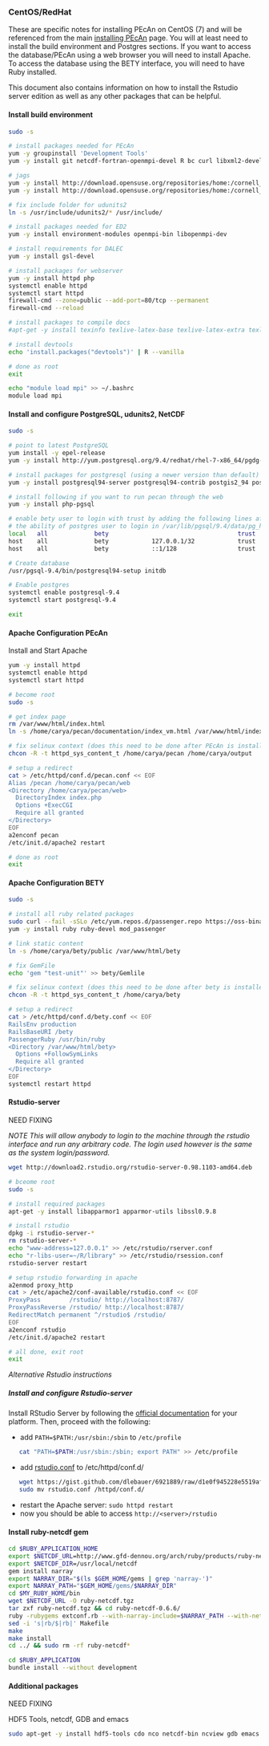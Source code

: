 ### CentOS/RedHat {#centosredhat}

These are specific notes for installing PEcAn on CentOS (7) and will be referenced from the main [installing PEcAn](Installing-PEcAn) page. You will at least need to install the build environment and Postgres sections. If you want to access the database/PEcAn using a web browser you will need to install Apache. To access the database using the BETY interface, you will need to have Ruby installed.

This document also contains information on how to install the Rstudio server edition as well as any other packages that can be helpful.

#### Install build environment

```bash
sudo -s

# install packages needed for PEcAn
yum -y groupinstall 'Development Tools' 
yum -y install git netcdf-fortran-openmpi-devel R bc curl libxml2-devel openssl-devel ed  udunits2 udunits2-devel netcdf netcdf-devel gmp-devel python-devel gdal-devel proj-devel proj-epsg expect

# jags
yum -y install http://download.opensuse.org/repositories/home:/cornell_vrdc/CentOS_7/x86_64/jags3-3.4.0-54.1.x86_64.rpm
yum -y install http://download.opensuse.org/repositories/home:/cornell_vrdc/CentOS_7/x86_64/jags3-devel-3.4.0-54.1.x86_64.rpm

# fix include folder for udunits2
ln -s /usr/include/udunits2/* /usr/include/

# install packages needed for ED2
yum -y install environment-modules openmpi-bin libopenmpi-dev

# install requirements for DALEC
yum -y install gsl-devel

# install packages for webserver
yum -y install httpd php
systemctl enable httpd
systemctl start httpd
firewall-cmd --zone=public --add-port=80/tcp --permanent
firewall-cmd --reload

# install packages to compile docs
#apt-get -y install texinfo texlive-latex-base texlive-latex-extra texlive-fonts-recommended

# install devtools
echo 'install.packages("devtools")' | R --vanilla

# done as root
exit

echo "module load mpi" >> ~/.bashrc
module load mpi
```

#### Install and configure PostgreSQL, udunits2, NetCDF

```bash
sudo -s

# point to latest PostgreSQL
yum install -y epel-release 
yum -y install http://yum.postgresql.org/9.4/redhat/rhel-7-x86_64/pgdg-centos94-9.4-1.noarch.rpm

# install packages for postgresql (using a newer version than default)
yum -y install postgresql94-server postgresql94-contrib postgis2_94 postgresql94-devel udunits2 netcdf

# install following if you want to run pecan through the web
yum -y install php-pgsql

# enable bety user to login with trust by adding the following lines after
# the ability of postgres user to login in /var/lib/pgsql/9.4/data/pg_hba.conf
local   all             bety                                    trust
host    all             bety            127.0.0.1/32            trust
host    all             bety            ::1/128                 trust

# Create database
/usr/pgsql-9.4/bin/postgresql94-setup initdb

# Enable postgres
systemctl enable postgresql-9.4
systemctl start postgresql-9.4

exit
```

#### Apache Configuration PEcAn

Install and Start Apache
```bash
yum -y install httpd
systemctl enable httpd
systemctl start httpd
```

```bash
# become root
sudo -s

# get index page
rm /var/www/html/index.html
ln -s /home/carya/pecan/documentation/index_vm.html /var/www/html/index.html

# fix selinux context (does this need to be done after PEcAn is installed?)
chcon -R -t httpd_sys_content_t /home/carya/pecan /home/carya/output

# setup a redirect
cat > /etc/httpd/conf.d/pecan.conf << EOF
Alias /pecan /home/carya/pecan/web
<Directory /home/carya/pecan/web>
  DirectoryIndex index.php
  Options +ExecCGI
  Require all granted
</Directory>
EOF
a2enconf pecan
/etc/init.d/apache2 restart

# done as root
exit
```

#### Apache Configuration BETY

```bash
sudo -s

# install all ruby related packages
sudo curl --fail -sSLo /etc/yum.repos.d/passenger.repo https://oss-binaries.phusionpassenger.com/yum/definitions/el-passenger.repo
yum -y install ruby ruby-devel mod_passenger

# link static content
ln -s /home/carya/bety/public /var/www/html/bety

# fix GemFile
echo 'gem "test-unit"' >> bety/Gemlile

# fix selinux context (does this need to be done after bety is installed?)
chcon -R -t httpd_sys_content_t /home/carya/bety

# setup a redirect
cat > /etc/httpd/conf.d/bety.conf << EOF
RailsEnv production
RailsBaseURI /bety
PassengerRuby /usr/bin/ruby
<Directory /var/www/html/bety>
  Options +FollowSymLinks
  Require all granted
</Directory>
EOF
systemctl restart httpd
```

#### Rstudio-server

NEED FIXING

*NOTE This will allow anybody to login to the machine through the rstudio interface and run any arbitrary code. The login used however is the same as the system login/password.*

```bash
wget http://download2.rstudio.org/rstudio-server-0.98.1103-amd64.deb
```

```bash
# bceome root
sudo -s

# install required packages
apt-get -y install libapparmor1 apparmor-utils libssl0.9.8

# install rstudio
dpkg -i rstudio-server-*
rm rstudio-server-*
echo "www-address=127.0.0.1" >> /etc/rstudio/rserver.conf
echo "r-libs-user=~/R/library" >> /etc/rstudio/rsession.conf
rstudio-server restart

# setup rstudio forwarding in apache
a2enmod proxy_http
cat > /etc/apache2/conf-available/rstudio.conf << EOF
ProxyPass        /rstudio/ http://localhost:8787/
ProxyPassReverse /rstudio/ http://localhost:8787/
RedirectMatch permanent ^/rstudio$ /rstudio/
EOF
a2enconf rstudio
/etc/init.d/apache2 restart

# all done, exit root
exit
```
*Alternative Rstudio instructions*

##### Install and configure Rstudio-server

Install RStudio Server by following the [official documentation](https://www.rstudio.com/products/rstudio/download-server/) for your platform.
Then, proceed with the following:

* add `PATH=$PATH:/usr/sbin:/sbin` to `/etc/profile`
```bash
   cat "PATH=$PATH:/usr/sbin:/sbin; export PATH" >> /etc/profile
```
* add [rstudio.conf](https://gist.github.com/dlebauer/6921889) to /etc/httpd/conf.d/ 
```bash
   wget https://gist.github.com/dlebauer/6921889/raw/d1e0f945228e5519afa6223d6f49d6e0617262bd/rstudio.conf
   sudo mv rstudio.conf /httpd/conf.d/
```
* restart the Apache server: `sudo httpd restart`
* now you should be able to access `http://<server>/rstudio`

#### Install ruby-netcdf gem

```bash
cd $RUBY_APPLICATION_HOME
export $NETCDF_URL=http://www.gfd-dennou.org/arch/ruby/products/ruby-netcdf/release/ruby-netcdf-0.6.6.tar.gz
export $NETCDF_DIR=/usr/local/netcdf
gem install narray
export NARRAY_DIR="$(ls $GEM_HOME/gems | grep 'narray-')"
export NARRAY_PATH="$GEM_HOME/gems/$NARRAY_DIR"
cd $MY_RUBY_HOME/bin
wget $NETCDF_URL -O ruby-netcdf.tgz
tar zxf ruby-netcdf.tgz && cd ruby-netcdf-0.6.6/
ruby -rubygems extconf.rb --with-narray-include=$NARRAY_PATH --with-netcdf-dir=/usr/local/netcdf-4.3.0
sed -i 's|rb/$|rb|' Makefile
make
make install
cd ../ && sudo rm -rf ruby-netcdf*

cd $RUBY_APPLICATION
bundle install --without development
```


#### Additional packages

NEED FIXING

HDF5 Tools, netcdf, GDB and emacs
```bash
sudo apt-get -y install hdf5-tools cdo nco netcdf-bin ncview gdb emacs ess nedit
```
